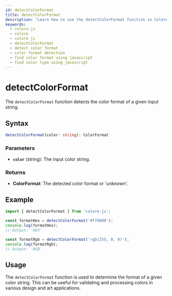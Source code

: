 ```yaml
---
id: detectColorFormat
title: detectColorFormat
description: "Learn how to use the detectColorFormat function in Colore JS to determine the format of a given color string. This guide covers the syntax, parameters, examples, and practical applications for identifying color formats in your projects."
keywords:
  - colore-js
  - colore
  - colore js
  - detectColorFormat
  - detect color format
  - color format detection
  - find color format using javascript
  - find color type using javascript
---
```



<StructuredData />

# detectColorFormat

The `detectColorFormat` function detects the color format of a given input string.

## Syntax

```typescript
detectColorFormat(color: string): ColorFormat
```

### Parameters

- **`color`** (string): The input color string.

### Returns

- **ColorFormat**: The detected color format or 'unknown'.

## Example

```typescript
import { detectColorFormat } from 'colore-js';

const formatHex = detectColorFormat('#ff0000');
console.log(formatHex);
// Output: 'HEX'

const formatRgb = detectColorFormat('rgb(255, 0, 0)');
console.log(formatRgb);
// Output: 'RGB'
```

## Usage

The `detectColorFormat` function is used to determine the format of a given color string. This can be useful for validating and processing colors in various design and art applications.
